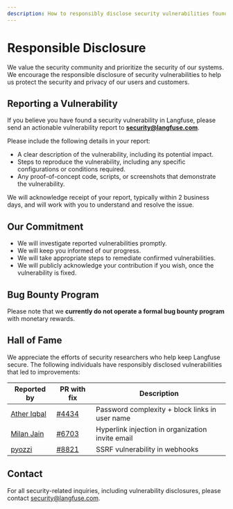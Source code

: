 ```yaml
---
description: How to responsibly disclose security vulnerabilities found in Langfuse.
---
```


# Responsible Disclosure

We value the security community and prioritize the security of our systems. We encourage the responsible disclosure of security vulnerabilities to help us protect the security and privacy of our users and customers.

## Reporting a Vulnerability

If you believe you have found a security vulnerability in Langfuse, please send an actionable vulnerability report to **security@langfuse.com**.

Please include the following details in your report:

- A clear description of the vulnerability, including its potential impact.
- Steps to reproduce the vulnerability, including any specific configurations or conditions required.
- Any proof-of-concept code, scripts, or screenshots that demonstrate the vulnerability.

We will acknowledge receipt of your report, typically within 2 business days, and will work with you to understand and resolve the issue.

## Our Commitment

- We will investigate reported vulnerabilities promptly.
- We will keep you informed of our progress.
- We will take appropriate steps to remediate confirmed vulnerabilities.
- We will publicly acknowledge your contribution if you wish, once the vulnerability is fixed.

## Bug Bounty Program

Please note that we **currently do not operate a formal bug bounty program** with monetary rewards.

## Hall of Fame

We appreciate the efforts of security researchers who help keep Langfuse secure. The following individuals have responsibly disclosed vulnerabilities that led to improvements:

| Reported by                                             | PR with fix                                             | Description                                    |
| ------------------------------------------------------- | ------------------------------------------------------- | ---------------------------------------------- |
| [Ather Iqbal](https://linkedin.com/in/atheriqbalhacker) | [#4434](https://github.com/langfuse/langfuse/pull/4434) | Password complexity + block links in user name |
| [Milan Jain](https://linkedin.com/in/milan-jain-scriptkiddie-50a738213) | [#6703](https://github.com/langfuse/langfuse/pull/6703) | Hyperlink injection in organization invite email |
| [pyozzi](https://www.linkedin.com/in/sang-yeong-pyo-0411a6207) | [#8821](https://github.com/langfuse/langfuse/pull/8821) | SSRF vulnerability in webhooks |

## Contact

For all security-related inquiries, including vulnerability disclosures, please contact security@langfuse.com.
